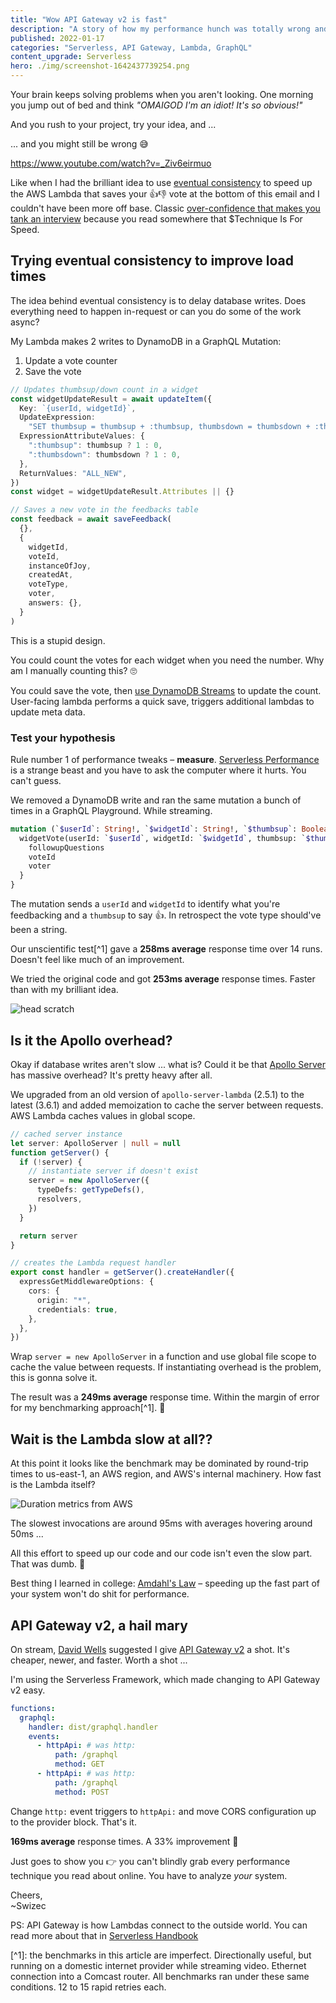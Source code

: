 ```yaml
---
title: "Wow API Gateway v2 is fast"
description: "A story of how my performance hunch was totally wrong and the answer that sped up an AWS Lambda 33%"
published: 2022-01-17
categories: "Serverless, API Gateway, Lambda, GraphQL"
content_upgrade: Serverless
hero: ./img/screenshot-1642437739254.png
---
```


Your brain keeps solving problems when you aren't looking. One morning you jump out of bed and think _"OMAIGOD I'm an idiot! It's so obvious!"_

And you rush to your project, try your idea, and ...

... and you might still be wrong 😅

https://www.youtube.com/watch?v=_Ziv6eirmuo

Like when I had the brilliant idea to use [eventual consistency](https://en.wikipedia.org/wiki/Eventual_consistency) to speed up the AWS Lambda that saves your 👍👎 vote at the bottom of this email and I couldn't have been more off base. Classic [over-confidence that makes you tank an interview](https://swizec.com/blog/the-quickest-way-to-fail-a-tech-interview/) because you read somewhere that $Technique Is For Speed.

## Trying eventual consistency to improve load times

The idea behind eventual consistency is to delay database writes. Does everything need to happen in-request or can you do some of the work async?

My Lambda makes 2 writes to DynamoDB in a GraphQL Mutation:

1.  Update a vote counter
2.  Save the vote

```typescript
// Updates thumbsup/down count in a widget
const widgetUpdateResult = await updateItem({
  Key: `{userId, widgetId}`,
  UpdateExpression:
    "SET thumbsup = thumbsup + :thumbsup, thumbsdown = thumbsdown + :thumbsdown",
  ExpressionAttributeValues: {
    ":thumbsup": thumbsup ? 1 : 0,
    ":thumbsdown": thumbsdown ? 1 : 0,
  },
  ReturnValues: "ALL_NEW",
})
const widget = widgetUpdateResult.Attributes || {}

// Saves a new vote in the feedbacks table
const feedback = await saveFeedback(
  {},
  {
    widgetId,
    voteId,
    instanceOfJoy,
    createdAt,
    voteType,
    voter,
    answers: {},
  }
)
```

This is a stupid design.

You could count the votes for each widget when you need the number. Why am I manually counting this? 🙄

You could save the vote, then [use DynamoDB Streams](https://swizec.com/blog/using-dynamodb-streams-with-the-serverless-framework/) to update the count. User-facing lambda performs a quick save, triggers additional lambdas to update meta data.

### Test your hypothesis

Rule number 1 of performance tweaks – **measure**. [Serverless Performance](https://serverlesshandbook.dev/serverless-performance) is a strange beast and you have to ask the computer where it hurts. You can't guess.

We removed a DynamoDB write and ran the same mutation a bunch of times in a GraphQL Playground. While streaming.

```graphql
mutation (`$userId`: String!, `$widgetId`: String!, `$thumbsup`: Boolean) {
  widgetVote(userId: `$userId`, widgetId: `$widgetId`, thumbsup: `$thumbsup`) {
    followupQuestions
    voteId
    voter
  }
}
```

The mutation sends a `userId` and `widgetId` to identify what you're feedbacking and a `thumbsup` to say 👍. In retrospect the vote type should've been a string.

Our unscientific test[^1] gave a **258ms average** response time over 14 runs. Doesn't feel like much of an improvement.

We tried the original code and got **253ms average** response times. Faster than with my brilliant idea.

![head scratch](./img/head_scratch.png)

## Is it the Apollo overhead?

Okay if database writes aren't slow ... what is? Could it be that [Apollo Server](https://www.apollographql.com/docs/apollo-server/) has massive overhead? It's pretty heavy after all.

We upgraded from an old version of `apollo-server-lambda` (2.5.1) to the latest (3.6.1) and added memoization to cache the server between requests. AWS Lambda caches values in global scope.

```typescript
// cached server instance
let server: ApolloServer | null = null
function getServer() {
  if (!server) {
    // instantiate server if doesn't exist
    server = new ApolloServer({
      typeDefs: getTypeDefs(),
      resolvers,
    })
  }

  return server
}

// creates the Lambda request handler
export const handler = getServer().createHandler({
  expressGetMiddlewareOptions: {
    cors: {
      origin: "*",
      credentials: true,
    },
  },
})
```

Wrap `server = new ApolloServer` in a function and use global file scope to cache the value between requests. If instantiating overhead is the problem, this is gonna solve it.

The result was a **249ms average** response time. Within the margin of error for my benchmarking approach[^1]. 💩

## Wait is the Lambda slow at all??

At this point it looks like the benchmark may be dominated by round-trip times to us-east-1, an AWS region, and AWS's internal machinery. How fast is the Lambda itself?

![Duration metrics from AWS](./img/Duration-metrics-from-AWS264cia.png)

The slowest invocations are around 95ms with averages hovering around 50ms ...

All this effort to speed up our code and our code isn't even the slow part. That was dumb. 🙈

Best thing I learned in college: [Amdahl's Law](https://en.wikipedia.org/wiki/Amdahl%27s_law) – speeding up the fast part of your system won't do shit for performance.

## API Gateway v2, a hail mary

On stream, [David Wells](https://twitter.com/DavidWells) suggested I give [API Gateway v2](https://www.serverless.com/blog/api-gateway-v2-http-apis) a shot. It's cheaper, newer, and faster. Worth a shot ...

I'm using the Serverless Framework, which made changing to API Gateway v2 easy.

```yaml
functions:
  graphql:
    handler: dist/graphql.handler
    events:
      - httpApi: # was http:
          path: /graphql
          method: GET
      - httpApi: # was http:
          path: /graphql
          method: POST
```

Change `http:` event triggers to `httpApi:` and move CORS configuration up to the provider block. That's it.

**169ms average** response times. A 33% improvement 🤩

Just goes to show you 👉 you can't blindly grab every performance technique you read about online. You have to analyze _your_ system.

Cheers,<br/>
~Swizec

PS: API Gateway is how Lambdas connect to the outside world. You can read more about that in [Serverless Handbook](https://serverlesshandbook.dev)

[^1]&#x3A; the benchmarks in this article are imperfect. Directionally useful, but running on a domestic internet provider while streaming video. Ethernet connection into a Comcast router. All benchmarks ran under these same conditions. 12 to 15 rapid retries each.